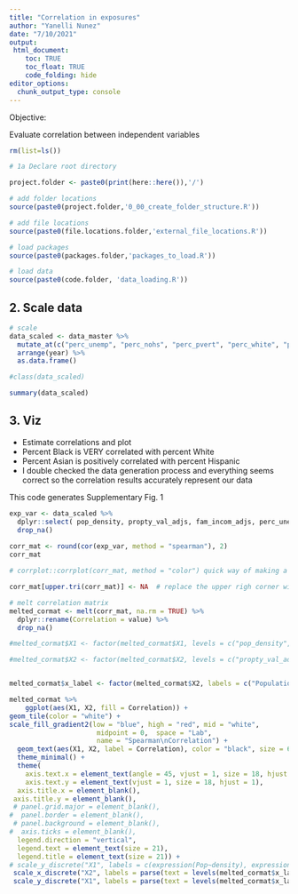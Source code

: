 ```yaml
---
title: "Correlation in exposures"
author: "Yanelli Nunez"
date: "7/10/2021"
output:
 html_document:
    toc: TRUE
    toc_float: TRUE
    code_folding: hide
editor_options: 
  chunk_output_type: console
---
```


Objective:  

Evaluate correlation between independent variables 

```r

rm(list=ls())

# 1a Declare root directory

project.folder <- paste0(print(here::here()),'/')

# add folder locations
source(paste0(project.folder,'0_00_create_folder_structure.R'))

# add file locations
source(paste0(file.locations.folder,'external_file_locations.R'))

# load packages
source(paste0(packages.folder,'packages_to_load.R'))

# load data
source(paste0(code.folder, 'data_loading.R'))

```


## 2. Scale data

```r

# scale
data_scaled <- data_master %>%
  mutate_at(c("perc_unemp", "perc_nohs", "perc_pvert", "perc_white", "perc_black", "perc_nativ", "perc_asian", "perc_hisp_org", "propty_val_adjs", "fam_incom_adjs", "pop_density"), ~(./sd(., na.rm = TRUE))) %>%
  arrange(year) %>%
  as.data.frame()

#class(data_scaled)

summary(data_scaled)
```

## 3. Viz

- Estimate correlations and plot 
- Percent Black is VERY correlated with percent White
- Percent Asian is positively correlated with percent Hispanic
- I double checked the data generation process and everything seems correct so the correlation results accurately represent our data 

This code generates Supplementary Fig. 1

```r

exp_var <- data_scaled %>%
  dplyr::select( pop_density, propty_val_adjs, fam_incom_adjs, perc_unemp, perc_pvert, perc_hisp_org, perc_nativ, perc_asian, perc_black, perc_white) %>%
  drop_na() 
  
corr_mat <- round(cor(exp_var, method = "spearman"), 2)
corr_mat

# corrplot::corrplot(corr_mat, method = "color") quick way of making a correlation plot 

corr_mat[upper.tri(corr_mat)] <- NA  # replace the upper righ corner with NA's

# melt correlation matrix
melted_cormat <- melt(corr_mat, na.rm = TRUE) %>%
  dplyr::rename(Correlation = value) %>%
  drop_na() 

#melted_cormat$X1 <- factor(melted_cormat$X1, levels = c("pop_density", "perc_white", "perc_black", "perc_asian", "perc_nativ", "perc_hisp_org", "perc_pvert", "perc_unemp", "fam_incom_adjs", "propty_val_adjs"))

#melted_cormat$X2 <- factor(melted_cormat$X2, levels = c("propty_val_adjs", "fam_incom_adjs", "perc_unemp", "perc_pvert", "perc_hisp_org", "perc_nativ", "perc_asian", "perc_white", "perc_black", "pop_density"))


melted_cormat$x_label <- factor(melted_cormat$X2, labels = c("Population~density", "Median~Property~Value", "Median~Family~Income", "'%'*Unemployment", "'%'*Poverty", "'%'*Hispanic", "'%'*American~Indian",  "'%'*Asian", "'%'*Black","'%'*White"))

melted_cormat %>%
    ggplot(aes(X1, X2, fill = Correlation)) +
geom_tile(color = "white") +
scale_fill_gradient2(low = "blue", high = "red", mid = "white",
                      midpoint = 0,  space = "Lab",
                      name = "Spearman\nCorrelation") +
  geom_text(aes(X1, X2, label = Correlation), color = "black", size = 6) +
  theme_minimal() +
  theme(
    axis.text.x = element_text(angle = 45, vjust = 1, size = 18, hjust = 1),
    axis.text.y = element_text(vjust = 1, size = 18, hjust = 1),
  axis.title.x = element_blank(),
 axis.title.y = element_blank(),
 # panel.grid.major = element_blank(),
#  panel.border = element_blank(),
 # panel.background = element_blank(),
#  axis.ticks = element_blank(),
  legend.direction = "vertical",
  legend.text = element_text(size = 21),
  legend.title = element_text(size = 21)) +
# scale_y_discrete("X1", labels = c(expression(Pop~density), expression('%'*White), expression('%'*Black), expression('%'*Asian), expression('%'*American~Native), expression('%'*Hispanic), expression('%'*Poverty), expression('%'*Unemployment), expression(Family~Income), expression(Property~Value))) +
 scale_x_discrete("X2", labels = parse(text = levels(melted_cormat$x_label))) +
 scale_y_discrete("X1", labels = parse(text = levels(melted_cormat$x_label)))
```

